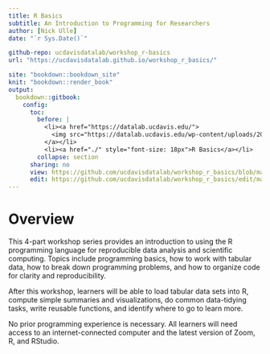 ```yaml
---
title: R Basics
subtitle: An Introduction to Programming for Researchers
author: [Nick Ulle]
date: "`r Sys.Date()`"

github-repo: ucdavisdatalab/workshop_r-basics
url: "https://ucdavisdatalab.github.io/workshop_r_basics/"

site: "bookdown::bookdown_site"
knit: "bookdown::render_book"
output:
  bookdown::gitbook:
    config:
      toc:
        before: |
          <li><a href="https://datalab.ucdavis.edu/">
            <img src="https://datalab.ucdavis.edu/wp-content/uploads/2019/07/datalab-logo-full-color-rgb-1.png" style="height: 100%; width: 100%; object-fit: contain" />
          </a></li>
          <li><a href="./" style="font-size: 18px">R Basics</a></li>
        collapse: section
      sharing: no
      view: https://github.com/ucdavisdatalab/workshop_r_basics/blob/master/%s
      edit: https://github.com/ucdavisdatalab/workshop_r_basics/edit/master/%s
---
```


# Overview {-}

This 4-part workshop series provides an introduction to using the R programming
language for reproducible data analysis and scientific computing. Topics
include programming basics, how to work with tabular data, how to break down
programming problems, and how to organize code for clarity and reproducibility.

After this workshop, learners will be able to load tabular data sets into R,
compute simple summaries and visualizations, do common data-tidying tasks,
write reusable functions, and identify where to go to learn more.

No prior programming experience is necessary. All learners will need access to
an internet-connected computer and the latest version of Zoom, R, and RStudio.
